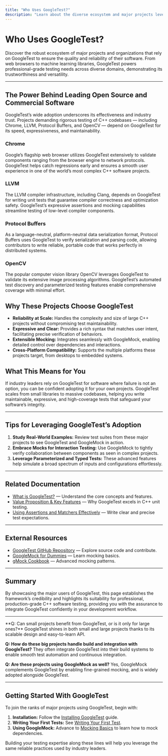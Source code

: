 ```yaml
---
title: "Who Uses GoogleTest?"
description: "Learn about the diverse ecosystem and major projects leveraging GoogleTest, including Chrome, LLVM, Protocol Buffers, and OpenCV. This establishes the framework’s credibility and demonstrates its suitability for professional-grade software."
---
```


# Who Uses GoogleTest?

Discover the robust ecosystem of major projects and organizations that rely on GoogleTest to ensure the quality and reliability of their software. From web browsers to machine learning libraries, GoogleTest powers professional-grade testing needs across diverse domains, demonstrating its trustworthiness and versatility.

---

## The Power Behind Leading Open Source and Commercial Software

GoogleTest’s wide adoption underscores its effectiveness and industry trust. Projects demanding rigorous testing of C++ codebases — including Chrome, LLVM, Protocol Buffers, and OpenCV — depend on GoogleTest for its speed, expressiveness, and maintainability.

### Chrome

Google’s flagship web browser utilizes GoogleTest extensively to validate components ranging from the browser engine to network protocols. GoogleTest helps catch regressions early and ensures a smooth user experience in one of the world’s most complex C++ software projects.

### LLVM

The LLVM compiler infrastructure, including Clang, depends on GoogleTest for writing unit tests that guarantee compiler correctness and optimization safety. GoogleTest’s expressive assertions and mocking capabilities streamline testing of low-level compiler components.

### Protocol Buffers

As a language-neutral, platform-neutral data serialization format, Protocol Buffers uses GoogleTest to verify serialization and parsing code, allowing contributors to write reliable, portable code that works perfectly in distributed systems.

### OpenCV

The popular computer vision library OpenCV leverages GoogleTest to validate its extensive image processing algorithms. GoogleTest’s automated test discovery and parameterized testing features enable comprehensive coverage with minimal effort.

## Why These Projects Choose GoogleTest

- **Reliability at Scale:** Handles the complexity and size of large C++ projects without compromising test maintainability.
- **Expressive and Clear:** Provides a rich syntax that matches user intent, facilitating precise verification of behaviors.
- **Extensible Mocking:** Integrates seamlessly with GoogleMock, enabling detailed control over dependencies and interactions.
- **Cross-Platform Compatibility:** Supports the multiple platforms these projects target, from desktops to embedded systems.

## What This Means for You

If industry leaders rely on GoogleTest for software where failure is not an option, you can be confident adopting it for your own projects. GoogleTest scales from small libraries to massive codebases, helping you write maintainable, expressive, and high-coverage tests that safeguard your software’s integrity.

---

## Tips for Leveraging GoogleTest’s Adoption

1. **Study Real-World Examples:** Review test suites from these major projects to see GoogleTest and GoogleMock in action.
2. **Embrace Mocks for Interaction Testing:** Use GoogleMock to tightly verify collaboration between components as seen in complex projects.
3. **Leverage Parameterized and Typed Tests:** These advanced features help simulate a broad spectrum of inputs and configurations effortlessly.

---

## Related Documentation

- [What is GoogleTest?](../introduction-getting-started/product-overview) — Understand the core concepts and features.
- [Value Proposition & Key Features](../introduction-getting-started/value-proposition-and-key-features) — Why GoogleTest excels in C++ unit testing.
- [Using Assertions and Matchers Effectively](../../guides/everyday-workflows/assertions-matchers) — Write clear and precise test expectations.

---

## External Resources

- [GoogleTest GitHub Repository](https://github.com/google/googletest) — Explore source code and contribute.
- [GoogleMock for Dummies](https://google.github.io/googletest/gmock_for_dummies.html) — Learn mocking basics.
- [gMock Cookbook](https://google.github.io/googletest/gmock_cook_book.html) — Advanced mocking patterns.

---

## Summary

By showcasing the major users of GoogleTest, this page establishes the framework’s credibility and highlights its suitability for professional, production-grade C++ software testing, providing you with the assurance to integrate GoogleTest confidently in your development workflow.

---

<Accordion title="Common Questions About Who Uses GoogleTest?">
**Q: Can small projects benefit from GoogleTest, or is it only for large ones?**
GoogleTest shines in both small and large projects thanks to its scalable design and easy-to-learn API.

**Q: How do these big projects handle build and integration with GoogleTest?**
They often integrate GoogleTest into their build systems to enable smooth test automation and continuous integration.

**Q: Are these projects using GoogleMock as well?**
Yes, GoogleMock complements GoogleTest by enabling fine-grained mocking, and is widely adopted alongside GoogleTest.
</Accordion>

---

## Getting Started With GoogleTest

To join the ranks of major projects using GoogleTest, begin with:

1. **Installation:** Follow the [Installing GoogleTest](../../getting-started/preparation-installation/installation-methods) guide.
2. **Writing Your First Tests:** See [Writing Your First Test](../../getting-started/first-steps-usage/writing-your-first-test).
3. **Using GoogleMock:** Advance to [Mocking Basics](../../guides/mocking-and-advanced-techniques/mocking-basics) to learn how to mock dependencies.

Building your testing expertise along these lines will help you leverage the same reliable practices used by industry leaders.
